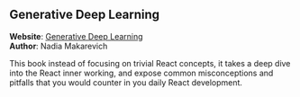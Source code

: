 
## Generative Deep Learning

<UnderConstruction />

**Website**: [Generative Deep Learning](https://www.advanced-react.com)\
**Author**: Nadia Makarevich

This book instead of focusing on trivial React concepts, it takes a deep dive into the React inner working, and expose common misconceptions and pitfalls that you would counter in you daily React development.